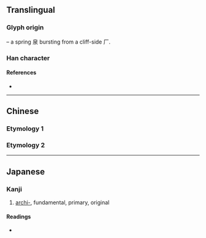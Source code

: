 {{also|原}}
{{character info}}
==Translingual==

===Glyph origin===
{{liushu|i}} – a spring 泉 bursting from a cliff-side 厂.

===Han character===
{{Han char|rn=27|rad=厂|as=09|sn=11|four=|canj=MHAE|ids=⿸厂泉}}

====References====
* {{Han ref|kx=0162.150|dkj=02982|dj=0370.020|hdz=10075.160|uh=53A1|ud=21409}}

----

==Chinese==

===Etymology 1===
{{zh-see|原|v}}

===Etymology 2===
{{zh-see|源|v}}

----

==Japanese==

===Kanji===
{{ja-kanji|grade=|rs=厂09}}

# [[archi-]], fundamental, primary, original

====Readings====
* {{ja-readings|on=[[げん]] (gen)|kun=}}